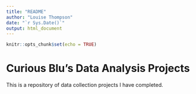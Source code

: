 ```yaml
---
title: "README"
author: "Louise Thompson"
date: "`r Sys.Date()`"
output: html_document
---
```


```r
knitr::opts_chunk$set(echo = TRUE)
```

# Curious Blu's Data Analysis Projects

This is a repository of data collection projects I have completed. 